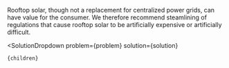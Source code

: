 

Rooftop solar, though not a replacement for centralized power grids, can have value for the consumer. We therefore recommend steamlining of regulations that cause rooftop solar to be artificially expensive or artificially difficult.

  <SolutionDropdown 
    problem={problem} 
    solution={solution}
  >
    {children}
  </SolutionDropdown>